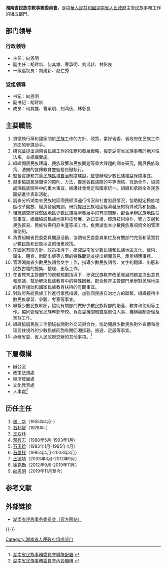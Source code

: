 {{Infobox PRCG
|机构名称=湖南省民族宗教事务委员会
|标志1=Red star.svg
|标志1说明=[[印章|印章]][[s:国务院关于国家行政机关和企业事业单位社会团体印章管理的规定|规定]]：[[直径|直径]]?厘米，中央刊[[五角星|五角星]]。
|职位1=主任
|人员1=[[向恩明|向恩明]]
|职位2=副主任
|人员2=[[胡建新|胡建新]]{{wrap}}[[何其雄|何其雄]]{{wrap}}[[曹承明|曹承明]]{{wrap}}[[刘鸿伏|刘鸿伏]]{{wrap}}[[林彰良|林彰良]]
|人数2=5
|成立时间=1950年8月
|上级机构=[[湖南省人民政府|湖南省人民政府]]
|机构类型=[[湖南省人民政府组成部门|湖南省人民政府组成部门]]
|行政级别=正地厅级
|前身=
|地址1=[[湖南省|湖南省]][[长沙市|长沙市]]彭家井巷505号 
|官网=[https://mzw.hunan.gov.cn/ 湖南省民族宗教事务委员会]
}}

'''湖南省民族宗教事務委員會'''，是[[中華人民共和國|中華人民共和國]][[湖南省人民政府|湖南省人民政府]]主管民族事務工作的組成部門。

==部门领导==
===行政领导===
*主任：向恩明
*副主任：胡建新、何其雄、曹承明、刘鸿伏、林彰良
*一级巡视员：胡建新、赵仁秀

===党组领导===
*书记：向恩明
*副书记：胡建新
*成员：何其雄、曹承明、刘鸿伏、林彰良

==主要職能==
#貫徹執行黨和國家關於[[民族|民族]]工作的方針、政策，當好省委、省政府在民族工作方面的參謀助手。
#研究並提出湖南省民族工作的任務和發展戰略，擬定湖南省民族事務的地方性法規，並組織實施。
#組織開展民族理論、民族政策和民族問題等重大課題的調查研究，開展民族政策、法規的宣傳教育並監督貫徹執行。
#監督實施和完善[[民族區域自治|民族區域自治]]制度建設，監督辦理少數民族權益保障事宜。
#擬定協調民族關係的原則、方法，促進各民族間的平等團結、互助合作，協調處理民族關係中的重大事宜，維護社會穩定和國家統一。組織和承辦全省民族團結進步表彰活動。
#調查分析湖南省民族地區國民經濟運行情況和社會發展情況，協助擬定民族地區改革開放、經濟發展規劃，研究提出民族地區經濟發展的特殊政策和措施。
#組織調查研究貧困地區少數民族經濟發展中的有關問題，配合承辦民族地區扶貧事宜。組織協調民族地區科技發展、對口支援、經濟技術協作、智力支邊和民族貿易、民族特需用品生產等項工作。負責湖南省少數民族專項資金的管理和使用。
#負責組織省民委委員開展活動，協調省民委委員單位及有關部門完善和落實對少數民族和民族地區的優惠政策。
#在國家有關方針、政策指導下，研究湖南省少數民族和民族地區文化、藝術、衛生、體育、新聞出版等方面的特殊問題並提出相關意見，承辦相應事務。
#管理湖南省少數民族語言文字工作，指導少數民族語言、文字的翻譯、出版和民族古籍的搜集、整理、出版工作。
#在省教育主管部門的總體規劃指導下，研究民族教育改革發展問題並提出意見和建議，幫助解決民族教育中的特殊困難，配合教育主管部門承辦對民族地區的教育援助和國家民族教育扶持的有關事宜。
#對政府系統民族工作進行業務指導，加強同民族自治地方的聯繫，組織接待少數民族學習、參觀、考察等事宜。
#聯繫少數民族幹部，協助有關部門做好少數民族幹部的培養、教育和使用等工作。協同管理省民族幹部學校。負責委機關和直屬單位人事、機構編制管理及黨群工作。
#組織協調民族工作領域有關對外交流與合作，協助開展少數民族對外宣傳和辦理居住境外的少數民族同胞有關回湘探親、旅遊、定居等事宜。
#承辦省委、省人民政府交辦的其他事項。<ref>[http://www.chinalawedu.com/news/1200/21752/21754/21766/21795/2006/4/li2728191345151460023705-0.htm 湖南省民族事務委員會職能配置] {{webarchive|url=https://web.archive.org/web/20110727091131/http://www.chinalawedu.com/news/1200/21752/21754/21766/21795/2006/4/li2728191345151460023705-0.htm |date=2011-07-27 }}</ref>

==下屬機構==
*辦公室
*政策法規處
*經濟發展處
*文化教育處
*人事處<ref>[http://www.chinalawedu.com/news/1200/21752/21754/21766/21795/2006/4/li2728191345151460023705-0.htm 湖南省民族事務委員會內設機構] {{webarchive|url=https://web.archive.org/web/20110727091131/http://www.chinalawedu.com/news/1200/21752/21754/21766/21795/2006/4/li2728191345151460023705-0.htm |date=2011-07-27 }}</ref>

==历任主任==
#[[谢华_(1895年)|谢　华]]（1955年4月-）
#[[石邦智|石邦智]]（1978年-）
#[[王双林|王双林]]
#[[邓有志|邓有志]]（1988年5月-1993年1月）
#[[石玉珍|石玉珍]]（1993年1月-1995年4月）
#[[石昌禄|石昌禄]]（1995年4月-2003年3月）
#[[王德靖|王德靖]]（2003年3月-2012年9月）
#[[徐克勤_(政治人物)|徐克勤]]（2012年9月-2019年11月）
#[[向恩明|向恩明]]（2019年11月至今）

==参考文献==
{{Reflist}}

==外部链接==
*[https://web.archive.org/web/20100726085207/http://www.hunanmw.gov.cn/ 湖南省民族事务委员会（官方网站）]

{{-}}
{{湖南省人民政府}}

[[Category:湖南省人民政府组成部门|Category:湖南省人民政府组成部门]]